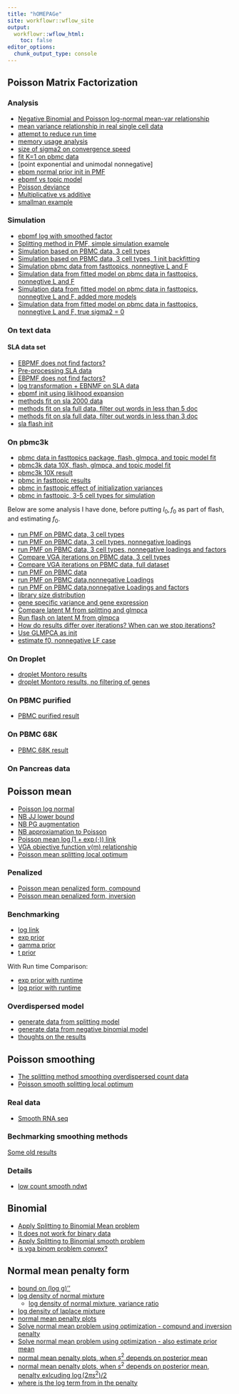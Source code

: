 ```yaml
---
title: "hOMEPAGe"
site: workflowr::wflow_site
output:
  workflowr::wflow_html:
    toc: false
editor_options:
  chunk_output_type: console
---
```


## Poisson Matrix Factorization


### Analysis

* [Negative Binomial and Poisson log-normal mean-var relationship](NB_PLN_mean_var.html)
* [mean variance relationship in real single cell data](mean_var_relationship_in_real_sc_data.html)
* [attempt to reduce run time](attempt_to_speed_up_add_greedy.html)
* [memory usage analysis](splitting_PMF_memory_issue.html)
* [size of sigma2 on convergence speed](size_of_sigma2_on_convergence.html)
* [fit K=1 on pbmc data](run_splitting_PMF_K1.html)
* [point exponential and unimodal nonnegative]
* [ebpm normal prior init in PMF](vga_init_in_ebpmf.html)
* [ebpmf vs topic model](ebpmf_nmf_diff.html)
* [Poisson deviance](poisson_deviance.html)
* [Multiplicative vs additive](multiplicative_additive.html)
* [smallman example](smallman_example.html)


### Simulation 

* [ebpmf log with smoothed factor](ebpmf_smooth_factor_example.html)
* [Splitting method in PMF, simple simulation example](PMF_splitting.html)
* [Simulation based on PBMC data, 3 cell types](simulation_based_on_pbmc_3cell.html)
* [Simulation based on PBMC data, 3 cell types, 1 init backfitting](splitting_PMF_1backfitinit.html)
* [Simulation pbmc data from fasttopics, nonnegtive L and F](simu_pbmc_fasttpoics_nonnegLF.html)
* [Simulation data from fitted model on pbmc data in fasttopics, nonnegtive L and F](simu_study_of_init_variance.html)
* [Simulation data from fitted model on pbmc data in fasttopics, nonnegtive L and F, added more models](simu_study_pbmc_truevarlarge.html)
* [Simulation data from fitted model on pbmc data in fasttopics, nonnegtive L and F, true sigma2 = 0](simu_study_pbmc_truevar0.html)

### On text data

#### SLA data set

* [EBPMF does not find factors?](fit_ebpmf_sla.html)
* [Pre-processing SLA data](sla_data.html)
* [EBPMF does not find factors?](fit_ebpmf_sla_2000.html)
* [log transformation + EBNMF on SLA data](sla_ebmf_intercept.html)
* [ebpmf init using liklihood expansion](ebpmf_init_likexp.html)
* [methods fit on sla 2000 data](fit_ebpmf_sla_2000.html)
* [methods fit on sla full data, filter out words in less than 5 doc](fit_ebpmf_sla_full_nonneg.html)
* [methods fit on sla full data, filter out words in less than 3 doc](fit_ebpmf_sla_full_nonneg2.html)
* [sla flash init](sla_flash_init.html)

### On pbmc3k

* [pbmc data in fasttopics package, flash, glmpca, and topic model fit](pbmc_infasttopics_othermethods.html)
* [pbmc3k data 10X, flash, glmpca, and topic model fit](pbmc3k_10X_othermethods.html)
* [pbmc3k 10X result](pbmc3k_10X_result2.html)
* [pbmc in fasttopic results](pbmc3k_infasttopic_result2.html)
* [pbmc in fasttopic,effect of initialization variances](pbmc_infasttopics_init_vga_effect.html)
* [pbmc in fasttopic, 3-5 cell types for simulation]()

Below are some analysis I have done, before putting $l_0,f_0$ as part of flash, and estimating $f_0$.

* [run PMF on PBMC data, 3 cell types](run_PMF_on_pbmc_3cells.html)
* [run PMF on PBMC data, 3 cell types, nonnegative loadings](run_PMF_on_pbmc_3cells_nonnegativeL_more_iterations.html)
* [run PMF on PBMC data, 3 cell types, nonnegative loadings and factors](run_PMF_on_pbmc_3cells_nonnegativeLF_more_iterations.html)
* [Compare VGA iterations on PBMC data, 3 cell types](compare_vga_iterations.html)
* [Compare VGA iterations on PBMC data, full dataset](compare_vga_iterations_pbmc_full.html)
* [run PMF on PBMC data](run_PMF_on_pbmc_more_iterations.html)
* [run PMF on PBMC data,nonnegative Loadings](run_PMF_on_pbmc_nonnegativeL_more_iterations.html)
* [run PMF on PBMC data,nonnegative Loadings and factors](run_PMF_on_pbmc_nonnegativeLF_more_iterations.html)
* [library size distribution](library_size_distribution.html)
* [gene specific variance and gene expression](gene_variance_expression.html)
* [Compare latent M from splitting and glmpca](compare_latent_M_splitting_glmpca.html)
* [Run flash on latent M from glmpca](run_flash_on_latent_M_glmpca.html)
* [How do results differ over iterations? When can we stop iterations?](pbmc3k_per_10_iter_plot.html)
* [Use GLMPCA as init](pbmc3k_glmpca_init_for_ebpmf.html)
* [estimate f0, nonnegative LF case](pbmc3k_nonnegLF_updatef0.html)


### On Droplet

* [droplet Montoro results](run_PMF_on_droplet.html)
* [droplet Montoro results, no filtering of genes](droplet_results_full.html)

### On PBMC purified

* [PBMC purified result](pbmc_purified_results.html)

### On PBMC 68K

* [PBMC 68K result](pbmc68k_reults.html)

### On Pancreas data

## Poisson mean 

* [Poisson log normal](poisson_log_normal.html)
* [NB JJ lower bound](neg_binom_mean_lower_bound.html)
* [NB PG augmentation](neg_binom_mean_polya_gamma.html)
* [NB approxiamation to Poisson](nb_approx_poisson.html)
* [Poisson mean $\log(1+\exp(\cdot))$ link](pois_mean_log1exp.html)
* [VGA objective function v(m) relationship](vga_objective_function.html)
* [Poisson mean splitting local optimum](poisson_mean_split_local_optimum.html)

### Penalized

* [Poisson mean penalized form, compound](pois_mean_penalized.html)
* [Poisson mean penalized form, inversion](pois_mean_penalized_inversion.html)

### Benchmarking

* [log link](log_link_benchmark_revised.html)
* [exp prior](exp_prior_benchmark.html)
* [gamma prior](gamma_prior_benchmark.html)
* [t prior](t_prior_benchmark_revise.html)

With Run time Comparison:

* [exp prior with runtime](exp_prior_runtime.html)
* [log prior with runtime](log_prior_runtime.html)

### Overdispersed model

* [generate data from splitting model](overdispersed_splitting.html)
* [generate data from negative binomial model](overdispersed_splitting_nb.html)
* [thoughts on the results](overdispersed_splitting_analysis.html)

## Poisson smoothing 

* [The splitting method smoothing overdispersed count data](poisson_nugget_two_step.html)
* [Poisson smooth splitting local optimum](poisson_smooth_split_local_optimum.html)

### Real data

* [Smooth RNA seq](splitting_smooth_RNAseq.html)

### Bechmarking smoothing methods



[Some old results](smoothing_simu_2022.html)

### Details

* [low count smooth ndwt](splitting_method_low_count_smoothing.html)


## Binomial 

* [Apply Splitting to Binomial Mean problem](binomial_mean_spliiting.html)
* [It does not work for binary data](bernoulli_GG_fail.html)
* [Apply Splitting to Binomial smooth problem](binomial_smooth_splitting.html)
* [is vga binom problem convex?](is_vga_binom_convex.Rmd)

## Normal mean penalty form

* [bound on (log g)''](bound_log_marginal.html)
* [log density of normal mixture](log_gmm_concave.html)
  + [log density of normal mixture, variance ratio](log_gmm_concave_ratio.html)
* [log density of laplace mixture](log_lmm_concave.html)
* [normal mean penalty plots](normal_mean_penalty.html)
* [Solve normal mean problem using optimization - compund and inversion penalty](normal_mean_penalized_optimization.html)
* [Solve normal mean problem using optimization - also estimate prior mean](normal_mean_penalized_optimization_prior_mean.html)
* [normal mean penalty plots, when $s^2$ depends on posterior mean](normal_mean_penalty_glm_simplified.html)
* [normal mean penalty plots, when $s^2$ depends on posterior mean, penalty exlcuding $\log(2\pi s^2)/2$ ](remove_log_in_penalty.html)
* [where is the log term from in the penalty](log_term_in_penalty.html)

